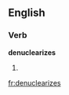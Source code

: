 
==English==

===Verb===
'''denuclearizes'''

# {{third-person singular of|[[denuclearize]]}}

[[fr:denuclearizes]]